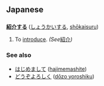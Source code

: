 == Japanese ==
=== {{t3verb}} ===
'''[[紹介]]する''' ([[しょうかいする]], [[shōkaisuru]])

# To [[introduce]].  ''(See ''[[紹介]]'')''

=== See also ===
* [[はじめまして]] ([[hajimemashite]])
* [[どうぞよろしく]] ([[dōzo yoroshiku]])